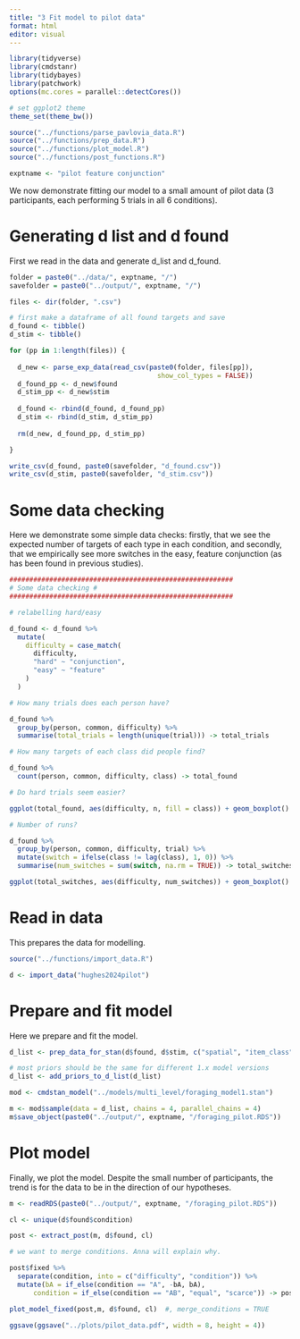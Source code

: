 ```yaml
---
title: "3 Fit model to pilot data"
format: html
editor: visual
---
```


```r

library(tidyverse)
library(cmdstanr)
library(tidybayes)
library(patchwork)
options(mc.cores = parallel::detectCores())

# set ggplot2 theme
theme_set(theme_bw())

source("../functions/parse_pavlovia_data.R")
source("../functions/prep_data.R")
source("../functions/plot_model.R")
source("../functions/post_functions.R")

exptname <- "pilot feature conjunction"
```

We now demonstrate fitting our model to a small amount of pilot data (3 participants, each performing 5 trials in all 6 conditions).

# Generating d list and d found

First we read in the data and generate d_list and d_found.

```r

folder = paste0("../data/", exptname, "/")
savefolder = paste0("../output/", exptname, "/")

files <- dir(folder, ".csv")

# first make a dataframe of all found targets and save
d_found <- tibble()
d_stim <- tibble()

for (pp in 1:length(files)) { 
  
  d_new <- parse_exp_data(read_csv(paste0(folder, files[pp]), 
                                     show_col_types = FALSE))
  d_found_pp <- d_new$found
  d_stim_pp <- d_new$stim
  
  d_found <- rbind(d_found, d_found_pp)
  d_stim <- rbind(d_stim, d_stim_pp)
    
  rm(d_new, d_found_pp, d_stim_pp)

}

write_csv(d_found, paste0(savefolder, "d_found.csv"))
write_csv(d_stim, paste0(savefolder, "d_stim.csv"))

```

# Some data checking

Here we demonstrate some simple data checks: firstly, that we see the expected number of targets of each type in each condition, and secondly, that we empirically see more switches in the easy, feature conjunction (as has been found in previous studies).

```r

########################################################
# Some data checking #
########################################################

# relabelling hard/easy

d_found <- d_found %>%
  mutate(
    difficulty = case_match(
      difficulty,
      "hard" ~ "conjunction",
      "easy" ~ "feature"
    )
  )

# How many trials does each person have?

d_found %>%
  group_by(person, common, difficulty) %>%
  summarise(total_trials = length(unique(trial))) -> total_trials

# How many targets of each class did people find?

d_found %>%
  count(person, common, difficulty, class) -> total_found

# Do hard trials seem easier?

ggplot(total_found, aes(difficulty, n, fill = class)) + geom_boxplot() + facet_grid(~common)

# Number of runs?

d_found %>%
  group_by(person, common, difficulty, trial) %>%
  mutate(switch = ifelse(class != lag(class), 1, 0)) %>%
  summarise(num_switches = sum(switch, na.rm = TRUE)) -> total_switches

ggplot(total_switches, aes(difficulty, num_switches)) + geom_boxplot()   

```

# Read in data

This prepares the data for modelling.

```r
source("../functions/import_data.R")

d <- import_data("hughes2024pilot")
```

# Prepare and fit model

Here we prepare and fit the model.

```r

d_list <- prep_data_for_stan(d$found, d$stim, c("spatial", "item_class")) 

# most priors should be the same for different 1.x model versions
d_list <- add_priors_to_d_list(d_list)

mod <- cmdstan_model("../models/multi_level/foraging_model1.stan")

m <- mod$sample(data = d_list, chains = 4, parallel_chains = 4)
m$save_object(paste0("../output/", exptname, "/foraging_pilot.RDS"))


```

# Plot model

Finally, we plot the model. Despite the small number of participants, the trend is for the data to be in the direction of our hypotheses.

```r

m <- readRDS(paste0("../output/", exptname, "/foraging_pilot.RDS"))

cl <- unique(d$found$condition)

post <- extract_post(m, d$found, cl)

# we want to merge conditions. Anna will explain why. 

post$fixed %>%
  separate(condition, into = c("difficulty", "condition")) %>%
  mutate(bA = if_else(condition == "A", -bA, bA),
      condition = if_else(condition == "AB", "equal", "scarce")) -> post$fixed

plot_model_fixed(post,m, d$found, cl)  #, merge_conditions = TRUE

ggsave(ggsave("../plots/pilot_data.pdf", width = 8, height = 4))

```
